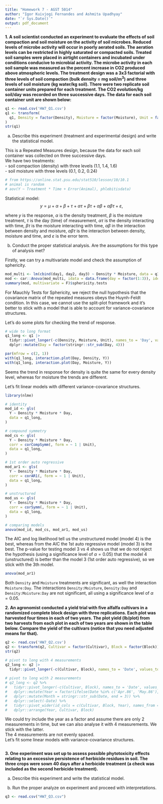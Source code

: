```yaml
---
title: "Homework 7 - AGST 5014"
author: "Igor Kuivjogi Fernandes and Ashmita Upadhyay"
date: "`r Sys.Date()`"
output: pdf_document
---
```


__1. A soil scientist conducted an experiment to evaluate the effects of soil 
compaction and soil moisture on the activity of soil microbes. Reduced levels of
microbe activity will occur in poorly aerated soils. The aeration levels can be 
restricted in highly saturated or compacted soils. Treated soil samples were placed
in airtight containers and incubated under conditions conducive to microbial activity.
The microbe activity in each soil sample was measured as the percent increase in
CO2 produced above atmospheric levels. The treatment design was a 3x3 factorial
with three levels of soil compaction (bulk density = mg soil/m$^3$) and three levels
of soil moisture (kg water/kg soil). There were two replicate soil container units
prepared for each treatment. The CO2 evolution/kg soil/day was recorded on three
successive days. The data for each soil container unit are shown below:__    

```r
q1 <- read.csv('HW7_Q1.csv')
q1 <- transform(
  q1, Density = factor(Density), Moisture = factor(Moisture), Unit = factor(Unit)
)
str(q1)
```

a) Describe this experiment (treatment and experimental design) and write the 
statistical model.     

This is a Repeated Measures design, because the data for each soil container was collected on three successive days.   
We have two treatments:   
- soil compaction (density) with three levels (1.1, 1.4, 1.6)    
- soil moisture with three levels (0.1, 0.2, 0.24)   

```r
# from https://online.stat.psu.edu/stat510/lesson/10/10.1
# animal is random
# aov(Y ~ Treatment * Time + Error(Animal), phlebitisdata)
```

Statistical model: 
$$
y = \mu + \alpha + \beta + \tau + \alpha \tau + \beta \tau + \alpha \beta + \alpha \beta \tau + \varepsilon,
$$

where $y$ is the response, $\alpha$ is the density treatment, $\beta$ is the moisture treatment, $\tau$ is the day (time) of measurement, $\alpha \tau$ is the density interacting with time, $\beta \tau$ is the moisture interacting with time, $\alpha \beta$ in the interaction between density and moisture, $\alpha \beta \tau$ is the interaction between density, moisture and time, and $\varepsilon$ is the error term.    


b) Conduct the proper statistical analysis. Are the assumptions for this type of analysis met?   

Firstly, we can try a multivariate model and check the assumption of sphericity.      
```r
mod_multi <- lm(cbind(day1, day2, day3) ~ Density * Moisture, data = q1)
mod <- car::Anova(mod_multi, idata = data.frame(day = factor(1:3)), idesign = ~day)
summary(mod, multivariate = F)$sphericity.tests
```

For Mauchly Tests for Sphericity, we reject the null hypothesis that the covariance matrix of the repeated measures obeys the Huynh-Feldt condition. In this case, we cannot use the split-plot framework and it's better to stick with a model that is able to account for variance-covariance structures.      

Let's do some plots for checking the trend of response.
```r
# wide to long format
q1_long <- q1 |>
  tidyr::pivot_longer(-c(Density, Moisture, Unit), names_to = 'Day', values_to = 'Y') |>
  dplyr::mutate(Day = factor(stringr::str_sub(Day, 4)))

par(mfrow = c(2, 1))
with(q1_long, interaction.plot(Day, Density, Y))
with(q1_long, interaction.plot(Day, Moisture, Y))
```

Seems the trend in response for density is quite the same for every density level, whereas for moisture the trends are different.    

Let's fit linear models with different variance-covariance structures.   
```r
library(nlme)

# identity
mod_id <- gls(
  Y ~ Density * Moisture * Day, 
  data = q1_long, 
)

# compound symmetry
mod_cs <- gls(
  Y ~ Density * Moisture * Day, 
  corr = corCompSymm(, form = ~ 1 | Unit),  
  data = q1_long, 
)

# 1st order auto regressive
mod_ar1 <- gls(
  Y ~ Density * Moisture * Day, 
  corr = corAR1(, form = ~ 1 | Unit),  
  data = q1_long, 
)

# unstructured
mod_us <- gls(
  Y ~ Density * Moisture * Day, 
  corr = corSymm(, form = ~ 1 | Unit),  
  data = q1_long, 
)

# comparing models
anova(mod_id, mod_cs, mod_ar1, mod_us)
```

The AIC and log likelihood tell us the unstructured model (model 4) is the best, whereas from the AIC the 1st auto regressive model (model 3) is the best. The p-value for testing model 3 vs 4 shows us that we do not reject the hypothesis (using a significance level of $\alpha = 0.05$) that the model 4 (unstructured) is better than the model 3 (1st order auto regressive), so we stick with the 3th model.  


```r
anova(mod_ar1)
```

Both `Density` and `Moisture` treatments are significant, as well the interaction `Moisture:Day`. The interactions `Density:Moisture`, `Density:Day` and `Density:Moisture:Day` are not significant, all using a significance level of $\alpha = 0.05$.     


__2. An agronomist conducted a yield trial with five alfalfa cultivars in a randomized
complete block design with three replications. Each plot was harvested four times
in each of two years. The plot yield (lb/plot) from two harvests from each plot in each of two years are shown in the table below. Compare the yield of the cultivars (notice that you need adjusted means for that).__    

```r
q2 <- read.csv('HW7_Q2.csv')
q2 <- transform(q2, Cultivar = factor(Cultivar), Block = factor(Block))
str(q2)
```

```r
# pivot to long with 4 measurements
q2_long <- q2 |>
  tidyr::pivot_longer(-c(Cultivar, Block), names_to = 'Date', values_to = 'Y')
  
# pivot to long with 2 measurements
# q2_long <- q2 %>% 
#   tidyr::pivot_longer(-c(Cultivar, Block), names_to = 'Date', values_to = 'Y') %>% 
#   dplyr::mutate(Year = factor(ifelse(Date %in% c('Apr.86', 'May.86'), 86, 87))) %>% 
#   dplyr::mutate(Month = stringr::str_sub(Date, end = 3)) %>% 
#   dplyr::select(-Date) %>% 
#   tidyr::pivot_wider(id_cols = c(Cultivar, Block, Year), names_from = 'Month', values_from = 'Y') %>% 
#   dplyr::arrange(Year, Cultivar, Block)
```


We could try include the year as a factor and assume there are only 2 measurements in time, but we can also analyse it with 4 measurements. We stick with the latter.    
The 4 measurements are not evenly spaced.   
Let's fit some linear models with variance-covariance structures.   
```r

```


__3. One experiment was set up to assess possible phytotoxicity effects relating
to an excessive persistence of herbicide residues in soil. The three crops
were sown 40 days after a herbicide treatment (a check was included as the second
herbicide treatment).__    

a) Describe this experiment and write the statistical model.

b) Run the proper analyze on experiment and proceed with 
interpretations. 

```r
q3 <- read.csv("HW7_Q3.csv")
```


